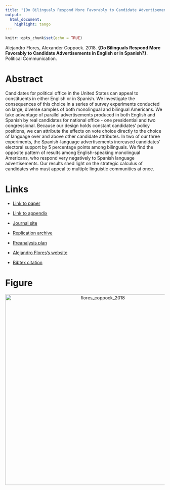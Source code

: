 ```yaml
---
title: "{Do Bilinguals Respond More Favorably to Candidate Advertisements in English or in Spanish?}"
output:
  html_document:
    highlight: tango
---
```


```r
knitr::opts_chunk$set(echo = TRUE)
```

Alejandro Flores, Alexander Coppock. 2018. <b>{Do Bilinguals Respond More Favorably to Candidate Advertisements in English or in Spanish?}</b>. Political Communication.

# Abstract
Candidates for political office in the United States can appeal to constituents in either English or in Spanish. We investigate the consequences of this choice in a series of survey experiments conducted on large, diverse samples of both monolingual and bilingual Americans. We take advantage of parallel advertisements produced in both English and Spanish by real candidates for national office - one presidential and two congressional. Because our design holds constant candidates' policy positions, we can attribute the effects on vote choice directly to the choice of language over and above other candidate attributes. In two of our three experiments, the Spanish-language advertisements increased candidates' electoral support by 5 percentage points among bilinguals. We find the opposite pattern of results among English-speaking monolingual Americans, who respond very negatively to Spanish language advertisements. Our results shed light on the strategic calculus of candidates who must appeal to multiple linguistic communities at once.

# Links
 - <a href='flores_coppock_2018.pdf' target='_blank'>Link to paper</a>
 - <a href='flores_coppock_2018_appendix.pdf'target='_blank'>Link to appendix</a>
 - <a href='https://doi.org/10.1080/10584609.2018.1426663'target='_blank'>Journal site</a>
 - <a href='https://doi.org/10.7910/DVN/XGQ2ZA'target='_blank'>Replication archive</a>
 - <a href='https://osf.io/e6zjk'target='_blank'>Preanalysis plan</a>

 - <a href= 'https://gvpt.umd.edu/facultyprofile/flores/alex' target='_blank'>Alejandro Flores's website</a>
 - <a href='flores_coppock_2018.txt'target='_blank'>Bibtex citation</a>

# Figure
<center><img src="display_figures/flores_coppock_2018_display.png" alt="flores_coppock_2018" width="600"></center>